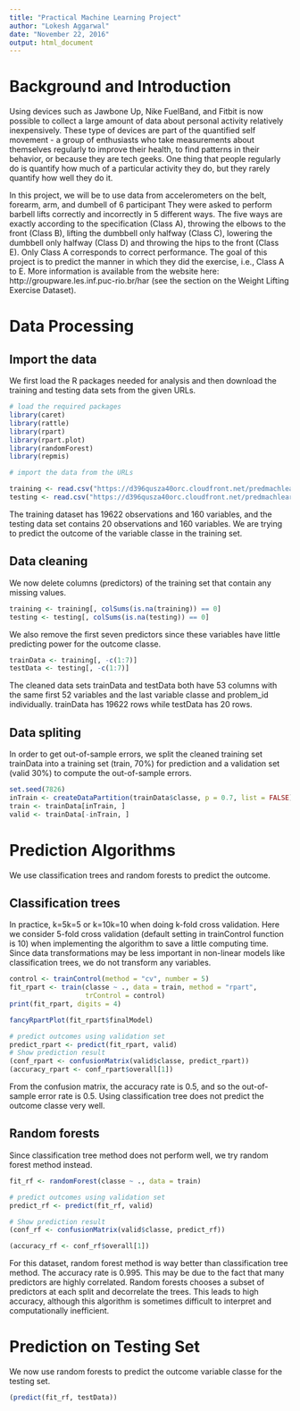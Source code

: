 ---
title: "Practical Machine Learning Project"
author: "Lokesh Aggarwal"
date: "November 22, 2016"
output: html_document
---

# Background and Introduction

Using devices such as Jawbone Up, Nike FuelBand, and Fitbit is now possible to collect a large amount of data about personal activity relatively inexpensively. These type of devices are part of the quantified self movement - a group of enthusiasts who take measurements about themselves regularly to improve their health, to find patterns in their behavior, or because they are tech geeks. One thing that people regularly do is quantify how much of a particular activity they do, but they rarely quantify how well they do it.

In this project, we will be to use data from accelerometers on the belt, forearm, arm, and dumbell of 6 participant They were asked to perform barbell lifts correctly and incorrectly in 5 different ways. The five ways are exactly according to the specification (Class A), throwing the elbows to the front (Class B), lifting the dumbbell only halfway (Class C), lowering the dumbbell only halfway (Class D) and throwing the hips to the front (Class E). Only Class A corresponds to correct performance. The goal of this project is to predict the manner in which they did the exercise, i.e., Class A to E. More information is available from the website here: http://groupware.les.inf.puc-rio.br/har (see the section on the Weight Lifting Exercise Dataset).


# Data Processing

## Import the data

We first load the R packages needed for analysis and then download the training and testing data sets from the given URLs.

```{r, message = F}
# load the required packages
library(caret)
library(rattle)
library(rpart)
library(rpart.plot)
library(randomForest)
library(repmis)
```

```{r}
# import the data from the URLs

training <- read.csv("https://d396qusza40orc.cloudfront.net/predmachlearn/pml-training.csv", na.strings = c("NA", ""))
testing <- read.csv("https://d396qusza40orc.cloudfront.net/predmachlearn/pml-testing.csv", na.strings = c("NA", ""))

```

The training dataset has 19622 observations and 160 variables, and the testing data set contains 20 observations and 160 variables. We are trying to predict the outcome of the variable classe in the training set.

## Data cleaning

We now delete columns (predictors) of the training set that contain any missing values.

```{r}

training <- training[, colSums(is.na(training)) == 0]
testing <- testing[, colSums(is.na(testing)) == 0]

```

We also remove the first seven predictors since these variables have little predicting power for the outcome classe.

```{r}

trainData <- training[, -c(1:7)]
testData <- testing[, -c(1:7)]

```

The cleaned data sets trainData and testData both have 53 columns with the same first 52 variables and the last variable classe and  problem_id individually. trainData has 19622 rows while testData has 20 rows.

## Data spliting

In order to get out-of-sample errors, we split the cleaned training set trainData into a training set (train, 70%) for prediction and a validation set (valid 30%) to compute the out-of-sample errors.

```{r}

set.seed(7826) 
inTrain <- createDataPartition(trainData$classe, p = 0.7, list = FALSE)
train <- trainData[inTrain, ]
valid <- trainData[-inTrain, ]

```

# Prediction Algorithms

We use classification trees and random forests to predict the outcome.

## Classification trees

In practice, k=5k=5 or k=10k=10 when doing k-fold cross validation. Here we consider 5-fold cross validation (default setting in trainControl function is 10) when implementing the algorithm to save a little computing time. Since data transformations may be less important in non-linear models like classification trees, we do not transform any variables.

```{r}
control <- trainControl(method = "cv", number = 5)
fit_rpart <- train(classe ~ ., data = train, method = "rpart", 
                   trControl = control)
print(fit_rpart, digits = 4)

fancyRpartPlot(fit_rpart$finalModel)

```

```{r}

# predict outcomes using validation set
predict_rpart <- predict(fit_rpart, valid)
# Show prediction result
(conf_rpart <- confusionMatrix(valid$classe, predict_rpart))
(accuracy_rpart <- conf_rpart$overall[1])

```

From the confusion matrix, the accuracy rate is 0.5, and so the out-of-sample error rate is 0.5. Using classification tree does not predict the outcome classe very well.


## Random forests

Since classification tree method does not perform well, we try random forest method instead.

```{r}

fit_rf <- randomForest(classe ~ ., data = train)

# predict outcomes using validation set
predict_rf <- predict(fit_rf, valid)

# Show prediction result
(conf_rf <- confusionMatrix(valid$classe, predict_rf))

(accuracy_rf <- conf_rf$overall[1])

```

For this dataset, random forest method is way better than classification tree method. The accuracy rate is 0.995. This may be due to the fact that many predictors are highly correlated. Random forests chooses a subset of predictors at each split and decorrelate the trees. This leads to high accuracy, although this algorithm is sometimes difficult to interpret and computationally inefficient.


# Prediction on Testing Set

We now use random forests to predict the outcome variable classe for the testing set.

```{r}

(predict(fit_rf, testData))

```